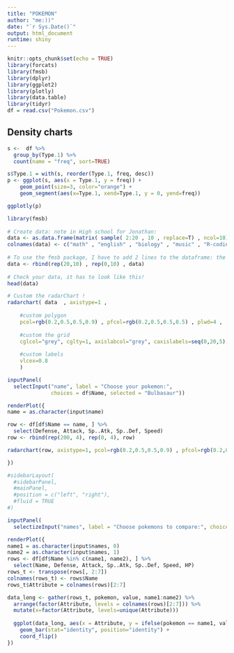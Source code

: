 ```yaml
---
title: "POKEMON"
author: "me:))"
date: "`r Sys.Date()`"
output: html_document
runtime: shiny
---
```


```r
knitr::opts_chunk$set(echo = TRUE)
library(forcats)
library(fmsb)
library(dplyr)
library(ggplot2)
library(plotly)
library(data.table)
library(tidyr)
df = read.csv("Pokemon.csv")
```


## Density charts

```r
s <-  df %>%
  group_by(Type.1) %>%
  count(name = "freq", sort=TRUE)

s$Type.1 = with(s, reorder(Type.1, freq, desc))
p <- ggplot(s, aes(x = Type.1, y = freq)) +
    geom_point(size=3, color="orange") +
    geom_segment(aes(x=Type.1, xend=Type.1, y = 0, yend=freq))

ggplotly(p)
```

```r
library(fmsb)
 
# Create data: note in High school for Jonathan:
data <- as.data.frame(matrix( sample( 2:20 , 10 , replace=T) , ncol=10))
colnames(data) <- c("math" , "english" , "biology" , "music" , "R-coding", "data-viz" , "french" , "physic", "statistic", "sport" )
 
# To use the fmsb package, I have to add 2 lines to the dataframe: the max and min of each topic to show on the plot!
data <- rbind(rep(20,10) , rep(0,10) , data)
 
# Check your data, it has to look like this!
head(data)

# Custom the radarChart !
radarchart( data  , axistype=1 , 
 
    #custom polygon
    pcol=rgb(0.2,0.5,0.5,0.9) , pfcol=rgb(0.2,0.5,0.5,0.5) , plwd=4 , 
 
    #custom the grid
    cglcol="grey", cglty=1, axislabcol="grey", caxislabels=seq(0,20,5), cglwd=0.8,
 
    #custom labels
    vlcex=0.8 
    )

```

```r

inputPanel(
  selectInput("name", label = "Choose your pokemon:",
              choices = df$Name, selected = "Bulbasaur"))

renderPlot({
name = as.character(input$name)

row <- df[df$Name == name, ] %>%
  select(Defense, Attack, Sp..Atk, Sp..Def, Speed)
row <- rbind(rep(200, 4), rep(0, 4), row)

radarchart(row, axistype=1, pcol=rgb(0.2,0.5,0.5,0.9) , pfcol=rgb(0.2,0.5,0.5,0.5), plwd=3, cglcol="grey", cglty=1, axislabcol="grey", caxislabels=seq(0, 200, 50), cglwd=0.8)

})
```

```r
#sidebarLayout(
  #sidebarPanel,
  #mainPanel,
  #position = c("left", "right"),
  #fluid = TRUE
#)

inputPanel(
  selectizeInput("names", label = "Choose pokemons to compare:", choices = df$Name, selected = NULL, options = list(maxItems = 2, placeholder = "Choose 2 pokemons")))

renderPlot({
name1 = as.character(input$names, 0)
name2 = as.character(input$names, 1)
rows <- df[df$Name %in% c(name1, name2), ] %>%
  select(Name, Defense, Attack, Sp..Atk, Sp..Def, Speed, HP)
rows_t <- transpose(rows[, 2:7])  
colnames(rows_t) <- rows$Name
rows_t$Attribute = colnames(rows)[2:7]

data_long <- gather(rows_t, pokemon, value, name1:name2) %>%
  arrange(factor(Attribute, levels = colnames(rows)[2:7])) %>% 
  mutate(x=factor(Attribute, levels=unique(Attribute)))
  
  ggplot(data_long, aes(x = Attribute, y = ifelse(pokemon == name1, value, -value), fill = pokemon)) +
    geom_bar(stat="identity", position="identity") +
    coord_flip()
})


```



